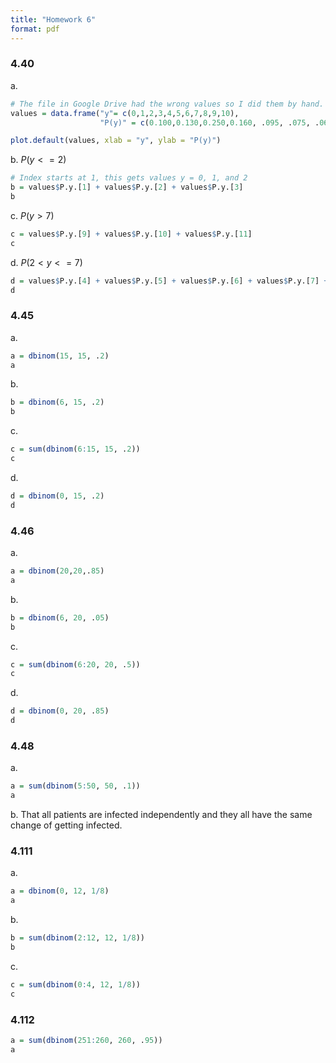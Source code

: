 ```yaml
---
title: "Homework 6"
format: pdf
---
```


### 4.40

a\.

```r
# The file in Google Drive had the wrong values so I did them by hand.
values = data.frame("y"= c(0,1,2,3,4,5,6,7,8,9,10),
                    "P(y)" = c(0.100,0.130,0.250,0.160, .095, .075, .063, .047, .041, .024, .015))

plot.default(values, xlab = "y", ylab = "P(y)")
```

b\. $P(y <= 2)$

```r
# Index starts at 1, this gets values y = 0, 1, and 2
b = values$P.y.[1] + values$P.y.[2] + values$P.y.[3]
b
```

c\. $P(y > 7)$

```r
c = values$P.y.[9] + values$P.y.[10] + values$P.y.[11]
c
```

d\. $P( 2 < y <= 7)$

```r
d = values$P.y.[4] + values$P.y.[5] + values$P.y.[6] + values$P.y.[7] + values$P.y.[8]
d
```

### 4.45

a\.

```r
a = dbinom(15, 15, .2)
a
```

b\.

```r
b = dbinom(6, 15, .2)
b
```

c\.

```r
c = sum(dbinom(6:15, 15, .2))
c
```

d\.

```r
d = dbinom(0, 15, .2)
d
```

### 4.46

a\.

```r
a = dbinom(20,20,.85)
a
```

b\.

```r
b = dbinom(6, 20, .05)
b
```

c\.

```r
c = sum(dbinom(6:20, 20, .5))
c
```

d\.

```r
d = dbinom(0, 20, .85)
d
```

### 4.48

a\.

```r
a = sum(dbinom(5:50, 50, .1))
a
```

b\. That all patients are infected independently and they all have the same change of getting infected.

### 4.111

a\.

```r
a = dbinom(0, 12, 1/8)
a
```

b\.

```r
b = sum(dbinom(2:12, 12, 1/8))
b
```

c\.

```r
c = sum(dbinom(0:4, 12, 1/8))
c
```

### 4.112

```r
a = sum(dbinom(251:260, 260, .95))
a
```
